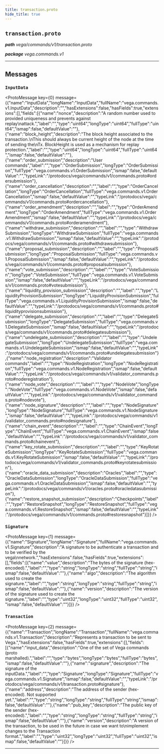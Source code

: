```yaml
---
title: transaction.proto
hide_title: true
---
```



## `transaction.proto`
_**path** vega/commands/v1/transaction.proto_

_**package** vega.commands.v1_



---

## Messages


### `InputData`
<ProtoMessage key={0} message={{"name":"InputData","longName":"InputData","fullName":"vega.commands.v1.InputData","description":"","hasExtensions":false,"hasFields":true,"extensions":[],"fields":[{"name":"nonce","description":"A random number used to provided uniqueness and prevents against replay\nattack.","label":"","type":"uint64","longType":"uint64","fullType":"uint64","ismap":false,"defaultValue":""},{"name":"block_height","description":"The block height associated to the transaction.\nThis should always be current height of the node at the time of sending the\nTx. BlockHeight is used as a mechanism for replay protection.","label":"","type":"uint64","longType":"uint64","fullType":"uint64","ismap":false,"defaultValue":""},{"name":"order_submission","description":"User commands","label":"","type":"OrderSubmission","longType":"OrderSubmission","fullType":"vega.commands.v1.OrderSubmission","ismap":false,"defaultValue":"","typeLink":"/protodocs/vega/commands/v1/commands.proto#ordersubmission"},{"name":"order_cancellation","description":"","label":"","type":"OrderCancellation","longType":"OrderCancellation","fullType":"vega.commands.v1.OrderCancellation","ismap":false,"defaultValue":"","typeLink":"/protodocs/vega/commands/v1/commands.proto#ordercancellation"},{"name":"order_amendment","description":"","label":"","type":"OrderAmendment","longType":"OrderAmendment","fullType":"vega.commands.v1.OrderAmendment","ismap":false,"defaultValue":"","typeLink":"/protodocs/vega/commands/v1/commands.proto#orderamendment"},{"name":"withdraw_submission","description":"","label":"","type":"WithdrawSubmission","longType":"WithdrawSubmission","fullType":"vega.commands.v1.WithdrawSubmission","ismap":false,"defaultValue":"","typeLink":"/protodocs/vega/commands/v1/commands.proto#withdrawsubmission"},{"name":"proposal_submission","description":"","label":"","type":"ProposalSubmission","longType":"ProposalSubmission","fullType":"vega.commands.v1.ProposalSubmission","ismap":false,"defaultValue":"","typeLink":"/protodocs/vega/commands/v1/commands.proto#proposalsubmission"},{"name":"vote_submission","description":"","label":"","type":"VoteSubmission","longType":"VoteSubmission","fullType":"vega.commands.v1.VoteSubmission","ismap":false,"defaultValue":"","typeLink":"/protodocs/vega/commands/v1/commands.proto#votesubmission"},{"name":"liquidity_provision_submission","description":"","label":"","type":"LiquidityProvisionSubmission","longType":"LiquidityProvisionSubmission","fullType":"vega.commands.v1.LiquidityProvisionSubmission","ismap":false,"defaultValue":"","typeLink":"/protodocs/vega/commands/v1/commands.proto#liquidityprovisionsubmission"},{"name":"delegate_submission","description":"","label":"","type":"DelegateSubmission","longType":"DelegateSubmission","fullType":"vega.commands.v1.DelegateSubmission","ismap":false,"defaultValue":"","typeLink":"/protodocs/vega/commands/v1/commands.proto#delegatesubmission"},{"name":"undelegate_submission","description":"","label":"","type":"UndelegateSubmission","longType":"UndelegateSubmission","fullType":"vega.commands.v1.UndelegateSubmission","ismap":false,"defaultValue":"","typeLink":"/protodocs/vega/commands/v1/commands.proto#undelegatesubmission"},{"name":"node_registration","description":"Validator commands","label":"","type":"NodeRegistration","longType":"NodeRegistration","fullType":"vega.commands.v1.NodeRegistration","ismap":false,"defaultValue":"","typeLink":"/protodocs/vega/commands/v1/validator_commands.proto#noderegistration"},{"name":"node_vote","description":"","label":"","type":"NodeVote","longType":"NodeVote","fullType":"vega.commands.v1.NodeVote","ismap":false,"defaultValue":"","typeLink":"/protodocs/vega/commands/v1/validator_commands.proto#nodevote"},{"name":"node_signature","description":"","label":"","type":"NodeSignature","longType":"NodeSignature","fullType":"vega.commands.v1.NodeSignature","ismap":false,"defaultValue":"","typeLink":"/protodocs/vega/commands/v1/validator_commands.proto#nodesignature"},{"name":"chain_event","description":"","label":"","type":"ChainEvent","longType":"ChainEvent","fullType":"vega.commands.v1.ChainEvent","ismap":false,"defaultValue":"","typeLink":"/protodocs/vega/commands/v1/validator_commands.proto#chainevent"},{"name":"key_rotate_submission","description":"","label":"","type":"KeyRotateSubmission","longType":"KeyRotateSubmission","fullType":"vega.commands.v1.KeyRotateSubmission","ismap":false,"defaultValue":"","typeLink":"/protodocs/vega/commands/v1/validator_commands.proto#keyrotatesubmission"},{"name":"oracle_data_submission","description":"Oracles","label":"","type":"OracleDataSubmission","longType":"OracleDataSubmission","fullType":"vega.commands.v1.OracleDataSubmission","ismap":false,"defaultValue":"","typeLink":"/protodocs/vega/commands/v1/oracles.proto#oracledatasubmission"},{"name":"restore_snapshot_submission","description":"Checkpoints","label":"","type":"RestoreSnapshot","longType":"RestoreSnapshot","fullType":"vega.commands.v1.RestoreSnapshot","ismap":false,"defaultValue":"","typeLink":"/protodocs/vega/commands/v1/commands.proto#restoresnapshot"}]}} />


### `Signature`
<ProtoMessage key={1} message={{"name":"Signature","longName":"Signature","fullName":"vega.commands.v1.Signature","description":"A signature to be authenticate a transaction and to be verified by the vega\nnetwork.","hasExtensions":false,"hasFields":true,"extensions":[],"fields":[{"name":"value","description":"The bytes of the signature (hex-encoded).","label":"","type":"string","longType":"string","fullType":"string","ismap":false,"defaultValue":""},{"name":"algo","description":"The algorithm used to create the signature.","label":"","type":"string","longType":"string","fullType":"string","ismap":false,"defaultValue":""},{"name":"version","description":"The version of the signature used to create the signature.","label":"","type":"uint32","longType":"uint32","fullType":"uint32","ismap":false,"defaultValue":""}]}} />


### `Transaction`
<ProtoMessage key={2} message={{"name":"Transaction","longName":"Transaction","fullName":"vega.commands.v1.Transaction","description":"Represents a transaction to be sent to Vega.","hasExtensions":false,"hasFields":true,"extensions":[],"fields":[{"name":"input_data","description":"One of the set of Vega commands (proto marshalled).","label":"","type":"bytes","longType":"bytes","fullType":"bytes","ismap":false,"defaultValue":""},{"name":"signature","description":"The signature of the inputData.","label":"","type":"Signature","longType":"Signature","fullType":"vega.commands.v1.Signature","ismap":false,"defaultValue":"","typeLink":"/protodocs/vega/commands/v1/transaction.proto#signature"},{"name":"address","description":"The address of the sender (hex-encoded). Not supported yet.","label":"","type":"string","longType":"string","fullType":"string","ismap":false,"defaultValue":""},{"name":"pub_key","description":"The public key of the sender (hex-encoded).","label":"","type":"string","longType":"string","fullType":"string","ismap":false,"defaultValue":""},{"name":"version","description":"A version of the transaction, to be used in the future in case we want to\nimplement changes to the Transaction format.","label":"","type":"uint32","longType":"uint32","fullType":"uint32","ismap":false,"defaultValue":""}]}} />

---


  